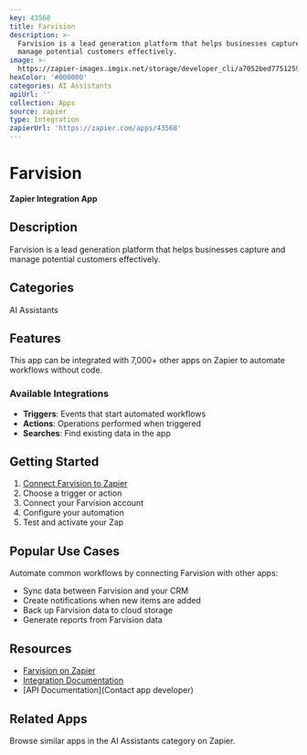 ```yaml
---
key: 43568
title: Farvision
description: >-
  Farvision is a lead generation platform that helps businesses capture and
  manage potential customers effectively.
image: >-
  https://zapier-images.imgix.net/storage/developer_cli/a7052bed77512596be1a43c283f0aee0.png?auto=format%2Ccompress&ixlib=python-3.0.0&q=50
hexColor: '#000000'
categories: AI Assistants
apiUrl: ''
collection: Apps
source: zapier
type: Integration
zapierUrl: 'https://zapier.com/apps/43568'
---
```

# Farvision

**Zapier Integration App**

## Description

Farvision is a lead generation platform that helps businesses capture and manage potential customers effectively.

## Categories

AI Assistants

## Features

This app can be integrated with 7,000+ other apps on Zapier to automate workflows without code.

### Available Integrations

- **Triggers**: Events that start automated workflows
- **Actions**: Operations performed when triggered
- **Searches**: Find existing data in the app

## Getting Started

1. [Connect Farvision to Zapier](https://zapier.com/apps/43568)
2. Choose a trigger or action
3. Connect your Farvision account
4. Configure your automation
5. Test and activate your Zap

## Popular Use Cases

Automate common workflows by connecting Farvision with other apps:

- Sync data between Farvision and your CRM
- Create notifications when new items are added
- Back up Farvision data to cloud storage
- Generate reports from Farvision data

## Resources

- [Farvision on Zapier](https://zapier.com/apps/43568)
- [Integration Documentation](https://zapier.com/apps/43568/integrations)
- [API Documentation](Contact app developer)

## Related Apps

Browse similar apps in the AI Assistants category on Zapier.
